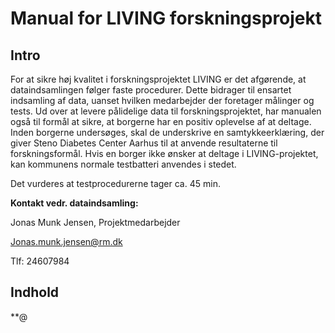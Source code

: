 # Manual for LIVING forskningsprojekt

## Intro

For at sikre høj kvalitet i forskningsprojektet LIVING er det afgørende, at dataindsamlingen følger faste procedurer. Dette bidrager til ensartet indsamling af data, uanset hvilken medarbejder der foretager målinger og tests. Ud over at levere pålidelige data til forskningsprojektet, har manualen også til formål at sikre, at borgerne har en positiv oplevelse af at deltage. Inden borgerne undersøges, skal de underskrive en samtykkeerklæring, der giver Steno Diabetes Center Aarhus til at anvende resultaterne til forskningsformål. Hvis en borger ikke ønsker at deltage i LIVING-projektet, kan kommunens normale testbatteri anvendes i stedet.

Det vurderes at testprocedurerne tager ca. 45 min.

**Kontakt vedr. dataindsamling:**

Jonas Munk Jensen, Projektmedarbejder

[Jonas.munk.jensen\@rm.dk](mailto:Jonas.munk.jensen@rm.dk){.email}

Tlf: 24607984

## Indhold

**@
